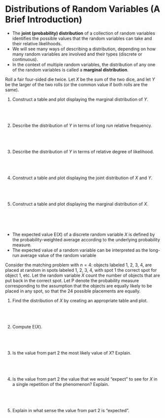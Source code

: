 # Distributions of Random Variables (A Brief Introduction)



-   The **joint (probability) distribution** of a collection of random variables identifies the possible values that the random variables can take and their relative likelihoods.
-   We will see many ways of describing a distribution, depending on how many random variables are involved and their types (discrete or continuous).
-   In the context of multiple random variables, the distribution of any one of the random variables is called a **marginal distribution**.

::: {#exm-dice-probspace2}
Roll a fair four-sided die twice.
Let $X$ be the sum of the two dice, and let $Y$ be the larger of the two rolls (or the common value if both rolls are the same).
:::

1.  Construct a table and plot displaying the marginal distribution of $Y$.
\
\
\
\
\
1.  Describe the distribution of $Y$ in terms of long run relative frequency.
\
\
\
\
\
1.  Describe the distribution of $Y$ in terms of relative degree of likelihood.
\
\
\
\
\
1.  Construct a table and plot displaying the joint distribution of $X$ and $Y$.
\
\
\
\
\
1.  Construct a table and plot displaying the marginal distribution of $X$.
\
\
\
\
\


-   The expected value $\text{E}(X)$ of a discrete random variable $X$ is defined by the probability-weighted average according to the underlying probability measure.
-   The expected value of a random variable can be interpreted as the long-run average value of the random variable


::: {#exr-matching-rv-distribution}

Consider the matching problem with $n=4$: objects labeled 1, 2, 3, 4, are placed at random in spots labeled 1, 2, 3, 4, with spot 1 the correct spot for object 1, etc.
Let the random variable $X$ count the number of objects that are put back in the correct spot.
Let $\text{P}$ denote the probability measure corresponding to the assumption that the objects are equally likely to be placed in any spot, so that the 24 possible placements are equally.
  
:::


1.  Find the distribution of $X$ by creating an appropriate table and plot.
\
\
\
\
\
1.  Compute $\text{E}(X)$.
\
\
\
\
\
1.  Is the value from part 2 the most likely value of $X$?
Explain.
\
\
\
\
\
1.  Is the value from part 2 the value that we would "expect" to see for $X$ in a single repetition of the phenomenon?
Explain.
\
\
\
\
\
1.  Explain in what sense the value from part 2 is "expected".
\
\
\
\
\

